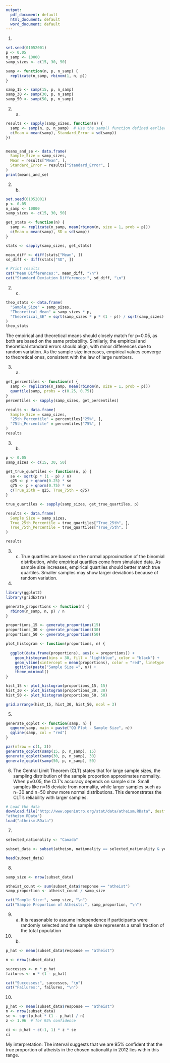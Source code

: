 ```yaml
---
output:
  pdf_document: default
  html_document: default
  word_document: default
---
```

1.

```r
set.seed(01052001)
p <- 0.05
n_samp <- 10000
samp_sizes <- c(15, 30, 50)

samp <- function(n, p, n_samp) {
  replicate(n_samp, rbinom(1, n, p))
}

samp_15 <- samp(15, p, n_samp)
samp_30 <- samp(30, p, n_samp)
samp_50 <- samp(50, p, n_samp)
```

2. (a)

```r
results <- sapply(samp_sizes, function(n) {
  samp <- samp(n, p, n_samp)  # Use the samp() function defined earlier
  c(Mean = mean(samp), Standard_Error = sd(samp))
})


means_and_se <- data.frame(
  Sample_Size = samp_sizes,
  Mean = results["Mean", ],
  Standard_Error = results["Standard_Error", ]
)
print(means_and_se)
```

2. (b)

```r
set.seed(01052001)
p <- 0.05
n_samp <- 10000
samp_sizes <- c(15, 30, 50)

get_stats <- function(n) {
  samp <- replicate(n_samp, mean(rbinom(n, size = 1, prob = p)))
  c(Mean = mean(samp), SD = sd(samp))
}

stats <- sapply(samp_sizes, get_stats)

mean_diff <- diff(stats["Mean", ])
sd_diff <- diff(stats["SD", ])

# Print results
cat("Mean Differences:", mean_diff, "\n")
cat("Standard Deviation Differences:", sd_diff, "\n")

```

2. (c)

```r
theo_stats <- data.frame(
  "Sample_Size" = samp_sizes,
  "Theoretical_Mean" = samp_sizes * p,
  "Theoretical_SE" = sqrt(samp_sizes * p * (1 - p)) / sqrt(samp_sizes)
)
theo_stats
```

The empirical and theoretical means should closely match for p=0.05, as both are based on the same probability. Similarly, the empirical and theoretical standard errors should align, with minor differences due to random variation. As the sample size increases, empirical values converge to theoretical ones, consistent with the law of large numbers.

3. (a)

```r
get_percentiles <- function(n) {
  samp <- replicate(n_samp, mean(rbinom(n, size = 1, prob = p)))
  quantile(samp, probs = c(0.25, 0.75))
}
percentiles <- sapply(samp_sizes, get_percentiles)

results <- data.frame(
  Sample_Size = samp_sizes,
  "25th_Percentile" = percentiles["25%", ],
  "75th_Percentile" = percentiles["75%", ]
)
results
```


3. (b)

```r
p <- 0.05
samp_sizes <- c(15, 30, 50)

get_true_quartiles <- function(n, p) {
  se <- sqrt(p * (1 - p) / n)
  q25 <- p + qnorm(0.25) * se
  q75 <- p + qnorm(0.75) * se
  c(True_25th = q25, True_75th = q75)
}

true_quartiles <- sapply(samp_sizes, get_true_quartiles, p)

results <- data.frame(
  Sample_Size = samp_sizes,
  True_25th_Percentile = true_quartiles["True_25th", ],
  True_75th_Percentile = true_quartiles["True_75th", ]
)

results
```

3. (c)
True quartiles are based on the normal approximation of the binomial distribution, while empirical quartiles come from simulated data. As sample size increases, empirical quartiles should better match true quartiles. Smaller samples may show larger deviations because of random variation.

4.

```r
library(ggplot2)
library(gridExtra)

generate_proportions <- function(n) {
  rbinom(n_samp, n, p) / n
}

proportions_15 <- generate_proportions(15)
proportions_30 <- generate_proportions(30)
proportions_50 <- generate_proportions(50)

plot_histogram <- function(proportions, n) {
  
  ggplot(data.frame(proportions), aes(x = proportions)) +
    geom_histogram(bins = 30, fill = "lightblue", color = "black") +
    geom_vline(xintercept = mean(proportions), color = "red", linetype = "dashed") +
    ggtitle(paste("Sample Size =", n)) +
    theme_minimal()
}

hist_15 <- plot_histogram(proportions_15, 15)
hist_30 <- plot_histogram(proportions_30, 30)
hist_50 <- plot_histogram(proportions_50, 50)

grid.arrange(hist_15, hist_30, hist_50, ncol = 3)
```

5. 

```r
generate_qqplot <- function(samp, n) {
  qqnorm(samp, main = paste("QQ Plot - Sample Size", n))
  qqline(samp, col = "red")
}

par(mfrow = c(1, 3))  
generate_qqplot(samp(15, p, n_samp), 15)
generate_qqplot(samp(30, p, n_samp), 30)
generate_qqplot(samp(50, p, n_samp), 50)

```

6. 
The Central Limit Theorem (CLT) states that for large sample sizes, the sampling distribution of the sample proportion approximates normality. When p=0.05, the CLT's accuracy depends on sample size. Small samples like n=15 deviate from normality, while larger samples such as n=30 and n=50 show more normal distributions. This demonstrates the CLT's reliability with larger samples.

```r
# Load the data
download.file("http://www.openintro.org/stat/data/atheism.RData", destfile =
"atheism.RData")
load("atheism.RData")
```

7. 

```r
selected_nationality <- "Canada" 

subset_data <- subset(atheism, nationality == selected_nationality & year == 2012)

head(subset_data)
```

8. 

```r
samp_size <- nrow(subset_data)

atheist_count <- sum(subset_data$response == "atheist")
samp_proportion <- atheist_count / samp_size

cat("Sample Size:", samp_size, "\n")
cat("Sample Proportion of Atheists:", samp_proportion, "\n")
```

9. (a)
It is reasonable to assume independence if participants were randomly selected and the sample size represents a small fraction of the total population

9. (b)

```r
p_hat <- mean(subset_data$response == "atheist")

n <- nrow(subset_data)

successes <- n * p_hat
failures <- n * (1 - p_hat)

cat("Successes:", successes, "\n")
cat("Failures:", failures, "\n")
```



10.

```r
p_hat <- mean(subset_data$response == "atheist")
n <- nrow(subset_data)
se <- sqrt(p_hat * (1 - p_hat) / n)
z <- 1.96  # for 95% confidence

ci <- p_hat + c(-1, 1) * z * se
ci
```

My interpretation: The interval suggests that we are 95% confident that the true proportion of atheists in the chosen nationality in 2012 lies within this range.

